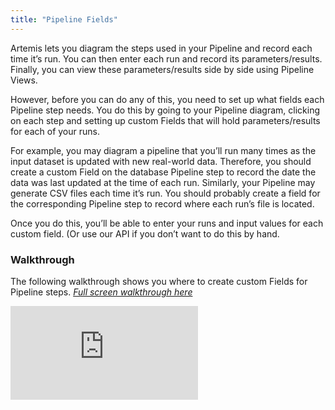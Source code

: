 ```yaml
---
title: "Pipeline Fields"
---
```


Artemis lets you diagram the steps used in your Pipeline and record each time it’s run. You can then enter each run and record its parameters/results. Finally, you can view these parameters/results side by side using Pipeline Views. 

However, before you can do any of this, you need to set up what fields each Pipeline step needs. You do this by going to your Pipeline diagram, clicking on each step and setting up custom Fields that will hold parameters/results for each of your runs. 

For example, you may diagram a pipeline that you’ll run many times as the input dataset is updated with new real-world data. Therefore, you should create a custom Field on the database Pipeline step to record the date the data was last updated at the time of each run. Similarly, your Pipeline may generate CSV files each time it’s run. You should probably create a field for the corresponding Pipeline step to record where each run’s file is located.

Once you do this, you’ll be able to enter your runs and input values for each custom field. (Or use our API if you don’t want to do this by hand. 

### Walkthrough
The following walkthrough shows you where to create custom Fields for Pipeline steps.
*[Full screen walkthrough here]( https://app.supademo.com/demo/clfda98xa0b5fq50hrmpnrnds)*

<iframe src=" https://app.supademo.com/embed/clfda98xa0b5fq50hrmpnrnds " frameborder="0" webkitallowfullscreen="true" mozallowfullscreen="true" allowfullscreen style={{"width":"719px","height":"500px","border":"none"}}></iframe>
